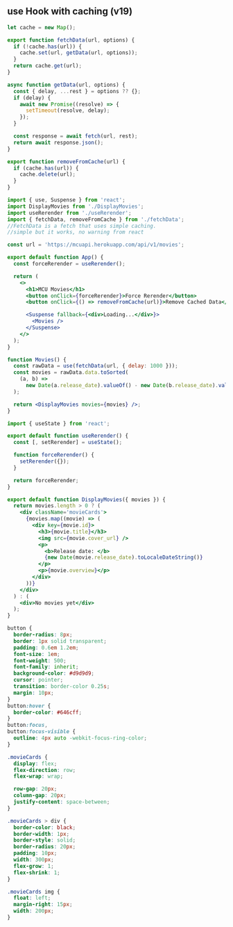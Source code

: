 ## use Hook with caching (v19)

<Sandpack v19 >

```jsx src/fetchData.js
let cache = new Map();

export function fetchData(url, options) {
  if (!cache.has(url)) {
    cache.set(url, getData(url, options));
  }
  return cache.get(url);
}

async function getData(url, options) {
  const { delay, ...rest } = options ?? {};
  if (delay) {
    await new Promise((resolve) => {
      setTimeout(resolve, delay);
    });
  }

  const response = await fetch(url, rest);
  return await response.json();
}

export function removeFromCache(url) {
  if (cache.has(url)) {
    cache.delete(url);
  }
}
```

```jsx src/App.js active
import { use, Suspense } from 'react';
import DisplayMovies from './DisplayMovies';
import useRerender from './useRerender';
import { fetchData, removeFromCache } from './fetchData';
//FetchData is a fetch that uses simple caching.
//simple but it works, no warning from react

const url = 'https://mcuapi.herokuapp.com/api/v1/movies';

export default function App() {
  const forceRerender = useRerender();

  return (
    <>
      <h1>MCU Movies</h1>
      <button onClick={forceRerender}>Force Rerender</button>
      <button onClick={() => removeFromCache(url)}>Remove Cached Data</button>

      <Suspense fallback={<div>Loading...</div>}>
        <Movies />
      </Suspense>
    </>
  );
}

function Movies() {
  const rawData = use(fetchData(url, { delay: 1000 }));
  const movies = rawData.data.toSorted(
    (a, b) =>
      new Date(a.release_date).valueOf() - new Date(b.release_date).valueOf()
  );

  return <DisplayMovies movies={movies} />;
}
```

```jsx src/useRerender.jsx
import { useState } from 'react';

export default function useRerender() {
  const [, setRerender] = useState();

  function forceRerender() {
    setRerender({});
  }

  return forceRerender;
}
```

```jsx src/DisplayMovies.jsx
export default function DisplayMovies({ movies }) {
  return movies.length > 0 ? (
    <div className='movieCards'>
      {movies.map((movie) => (
        <div key={movie.id}>
          <h3>{movie.title}</h3>
          <img src={movie.cover_url} />
          <p>
            <b>Release date: </b>
            {new Date(movie.release_date).toLocaleDateString()}
          </p>
          <p>{movie.overview}</p>
        </div>
      ))}
    </div>
  ) : (
    <div>No movies yet</div>
  );
}
```

```css
button {
  border-radius: 8px;
  border: 1px solid transparent;
  padding: 0.6em 1.2em;
  font-size: 1em;
  font-weight: 500;
  font-family: inherit;
  background-color: #d9d9d9;
  cursor: pointer;
  transition: border-color 0.25s;
  margin: 10px;
}
button:hover {
  border-color: #646cff;
}
button:focus,
button:focus-visible {
  outline: 4px auto -webkit-focus-ring-color;
}

.movieCards {
  display: flex;
  flex-direction: row;
  flex-wrap: wrap;

  row-gap: 20px;
  column-gap: 20px;
  justify-content: space-between;
}

.movieCards > div {
  border-color: black;
  border-width: 1px;
  border-style: solid;
  border-radius: 20px;
  padding: 10px;
  width: 300px;
  flex-grow: 1;
  flex-shrink: 1;
}

.movieCards img {
  float: left;
  margin-right: 15px;
  width: 200px;
}
```

</Sandpack>
